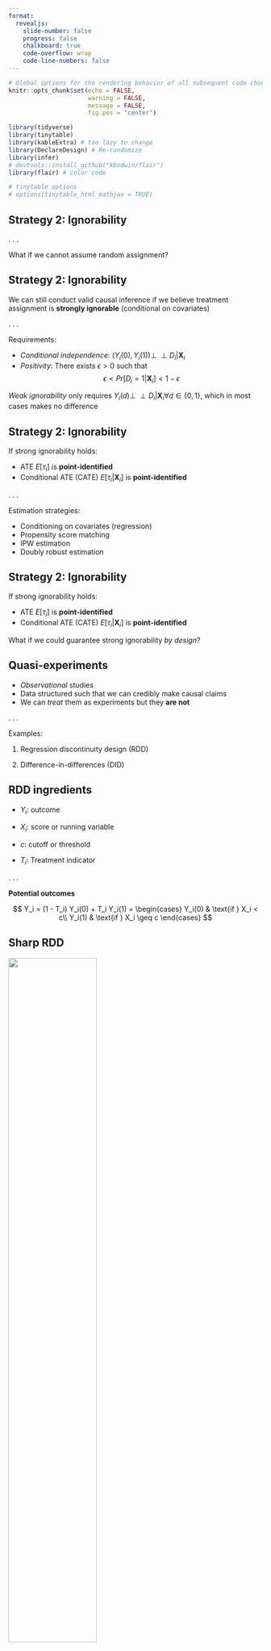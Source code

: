 ```yaml
---
format: 
  revealjs:
    slide-number: false
    progress: false
    chalkboard: true
    code-overflow: wrap
    code-line-numbers: false
---
```



```r
# Global options for the rendering behavior of all subsequent code chunks
knitr::opts_chunk$set(echo = FALSE, 
                      warning = FALSE,
                      message = FALSE,
                      fig.pos = "center")

library(tidyverse)
library(tinytable)
library(kableExtra) # too lazy to change
library(DeclareDesign) # Re-randomize
library(infer)
# devtools::install_github("kbodwin/flair")
library(flair) # color code

# tinytable options
# options(tinytable_html_mathjax = TRUE)
```


## Strategy 2: Ignorability

. . .

What if we cannot assume random assignment?

## Strategy 2: Ignorability

We can still conduct valid causal inference if we believe treatment assignment is **strongly ignorable** (conditional on covariates)

. . .

Requirements:

::: incremental
- *Conditional independence*: $(Y_i(0), Y_i(1)) \perp \!\!\! \perp D_i | \mathbf{X}_i$
- *Positivity*: There exists $\epsilon > 0$ such that $$\epsilon < Pr[D_i = 1 | \mathbf{X}_i] < 1 - \epsilon$$
:::

::: aside
*Weak ignorability* only requires $Y_i(d) \perp \!\!\! \perp D_i | \mathbf{X}_i \forall d \in \{0, 1\}$, which in most cases makes no difference
:::

## Strategy 2: Ignorability

If strong ignorability holds:

::: incremental
- ATE $E[\tau_i]$  is **point-identified**
- Conditional ATE (CATE) $E[\tau_i | \mathbf{X}_i]$ is **point-identified**
:::

. . .

Estimation strategies:

::: incremental
- Conditioning on covariates (regression)
- Propensity score matching
- IPW estimation
- Doubly robust estimation
:::

## Strategy 2: Ignorability

If strong ignorability holds:

- ATE $E[\tau_i]$  is **point-identified**
- Conditional ATE (CATE) $E[\tau_i | \mathbf{X}_i]$ is **point-identified**

::: {.r-stack}
What if we could guarantee strong ignorability *by design*?
:::

## Quasi-experiments

::: incremental
- *Observational* studies
- Data structured such that we can credibly make causal claims
- We can *treat* them as experiments but they **are not**
:::

. . .

Examples:

1. Regression discontinuity design (RDD)

2. Difference-in-differences (DID)

## RDD ingredients

::: incremental
- $Y_i$: outcome

- $X_i$: score or running variable

- $c$: cutoff or threshold

- $T_i$: Treatment indicator
:::

. . .

**Potential outcomes**

$$
Y_i = (1 - T_i) Y_i(0) + T_i Y_i(1) = \begin{cases}
Y_i(0) & \text{if } X_i < c\\
Y_i(1) & \text{if } X_i \geq c
\end{cases}
$$

## Sharp RDD

![](fig/rd_assign.png){fig-align="center" width=59%}

::: aside
Called *sharp* because treatment assignment is *deterministic* on the cutoff
:::

## Interpretation: Two approaches

:::: {.columns}

::: {.column width="60%"}

![](fig/rd_assign.png)

:::

::: {.column width="40%"}


1. Local randomization

2. Continuity-based


:::
::::

## Local randomization approach

:::: {.columns}
::: {.column width="60%"}
![](fig/rd_rand.png)
:::

::: {.column width="40%"}
::: incremental
- Bandwidth $\mathcal{W} = [c−w,c+w]$

- Treatment **as-if** random within $\mathcal{W}$

- ATE *point-identified* within $\mathcal{W}$

:::

:::

::::


## Local randomization approach

:::: {.columns}
::: {.column width="60%"}
![](fig/rd_rand.png)
:::

::: {.column width="40%"}

**Requirements**

::: incremental
1. Known probability distribution of scores within $\mathcal{W}$ ($\equiv$ random assignment)

2. Potential outcomes **not affected by scores** within $\mathcal{W}$

:::

:::

::::

## Local randomization approach

:::: {.columns}
::: {.column width="60%"}
![](fig/rd_rand.png)
:::

::: {.column width="40%"}

**Estimation**

::: incremental
- Difference in means within $\mathcal{W}$
:::

**Inference**

::: incremental

1. Randomization inference

2. Normal-approximation (*super-population*)

:::

:::

::::

## Continuity-based approach

:::: {.columns}
::: {.column width="60%"}
![](fig/rd_cont.png)
:::

::: {.column width="40%"}
::: incremental
- ATE is *point-identified* at cutoff

- $\tau_{SRD} \equiv E[Y_i(1) - Y_i(0) | X_i = c]$

- But it does not exist!

- Still, we can approximate

:::

:::

::::

## Continuity-based approach

:::: {.columns}
::: {.column width="60%"}
![](fig/rd_cont.png)
:::

::: {.column width="40%"}

- ATE is *point-identified* at cutoff

- $\tau_{SRD} \equiv E[Y_i(1) - Y_i(0) | X_i = c]$

- But it does not exist!

- Still, we can approximate

$$
\begin{align}
&\tau_{SRD} = \\
& \lim_{x \downarrow c} E[Y_i | X_i = x] -
\lim_{x \uparrow c} E[Y_i | X_i x]
\end{align}
$$
:::

::::

## Local polynomial point estimation

**Steps**

::: incremental
1. Choose polynomial $p$ and kernel function $K(\cdot)$

2. Choose bandwidth $h$

3. Fit $\widehat \mu_+$ and $\widehat \mu_-$ via *weighted least-squares* (based on $K(\cdot)$)

4. Estimate: $\widehat \tau_{SRD} = \widehat \mu_+ - \widehat \mu_-$

5. Inference: Correct for adaptive bandwidth selection
:::

::: aside
This a non-parametric procedure since most choices are automated to find optimal MSE
:::

## Polynomial $p$

::: aside
Different polynomials yield different estimates
:::

![](fig/rdd_poly.png){fig-align="center" width=90%}

## Kernel function $K(\cdot)$

![](fig/rd_kernel.png){fig-align="center" width=60%}

::: aside
$K(\cdot)$ assigns weights to units based on distance to cutoff (triangular performs better)
:::

## Bandwidth $h$

::: aside
**Narrower:** less bias, more variance. 
**Wider:** more bias, less variance 
:::

![](fig/rdd_bw2.png){fig-align="center" width=90%}

## DID ingredients

::: incremental

- Time periods: $t = \{1,2\}$ (Before/after treatment)

- Treatment: $D_i = \{0,1\}$

- Potential outcomes: $Y_{i,t}(0) = Y_{i,t}(0, 0)$ and $Y_{i,t}(1) = Y_{i,t}(0, 1)$

:::

. . .

**Switching equation**

$$
Y_{i,t} = D_i Y_{i,t}(1) + (1-D_i) Y_{i,t}(0)
$$


::: aside
Same as canonical potential outcomes framework but now with time periods
:::

## Causal estimand

. . .

**Average treated effect on the treated (ATT) in $t=2$**

$$
\tau_2 = E[Y_{i,2}(1) - Y_{i,2}(0) | D_i = 1]
$$

::: incremental
- Cannot observe directly

- Cannot avoid selection bias

- But before/after setup allows for valid estimation
:::

## Causal estimand

![](fig/dd.png)

## DID estimation

![](fig/dd.png)


$$
\widehat{ATT} =  [\text{Mean}(B) - \text{Mean}(A)] - [\text{Mean}(D) - \text{Mean}(C)]
$$



## DID estimation



![](fig/dd.png)

$$
\widehat{ATT} =  \underbrace{[\text{Mean}(B) - \text{Mean}(A)]}_\text{Difference} - \underbrace{[\text{Mean}(D) - \text{Mean}(C)]}_\text{Difference}
$$

## DID estimation

![](fig/dd.png)

$$
\widehat{ATT} =  \underbrace{\underbrace{[\text{Mean}(B) - \text{Mean}(A)]}_\text{Difference} - \underbrace{[\text{Mean}(D) - \text{Mean}(C)]}_\text{Difference}}_\text{Difference-in-differences}
$$

## Rewrite as a regression estimator

. . .

**Two time periods**


$$
\begin{align}
Y = & \beta_0 + \beta_1 \text{Treated} + \beta_2 \text{Post-treatment} + \\
& \color{purple}{\beta_3 \text{Treated} \times \text{Post-treatment}} + \varepsilon
\end{align}
$$

. . .


```r
lm(Y ~ Treated * Post-treatment, data = dat) # both are the same

lm(Y ~ Treated + Post-treatment + treated:post-treatment, data= dat)
```


## Rewrite as a regression estimator

**Multiple time periods**

. . .

$$
Y = \alpha_i + \alpha_t + \color{purple}{\beta_1 \text{Treated}} + \varepsilon
$$

. . .

Know as the two-way fixed-effects estimator (TWFE)

. . .

```r
lm_robust(
  Y ~ Treated,
  fixed_effects = ~Unit + Time,
  clusters = Unit,
  se_type = "stata", # faster computing
  data = dat
)
```

## Assumption: Parallel trends

![](fig/dd_trend_1.png)

## What if we break parallel trends?

![](fig/dd_trend_2.png)

## What if we break parallel trends?

![](fig/dd_trend_3.png)

## Challenge: Staggered adoption


![](fig/dd_timing.png)

::: aside
See [Roth et al 2023](https://doi.org/10.1016/j.jeconom.2023.03.008) and [`did`](https://bcallaway11.github.io/did/) package for details
:::

::: {style="text-align: center"}
## Thank you! {.center background-color="#D2D755"}

&nbsp;

![](fig/panda_dance.gif){fig-align="center" width="10%" height="10%"} 
:::